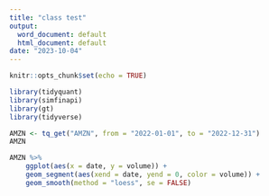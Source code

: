 ---
title: "class test"
output:
  word_document: default
  html_document: default
date: "2023-10-04"
---

```{r setup, include=FALSE}
knitr::opts_chunk$set(echo = TRUE)
```

```{r}
library(tidyquant)
library(simfinapi)
library(gt)
library(tidyverse)
```

```{r}
AMZN <- tq_get("AMZN", from = "2022-01-01", to = "2022-12-31")
AMZN
```

```{r}
AMZN %>%
    ggplot(aes(x = date, y = volume)) +
    geom_segment(aes(xend = date, yend = 0, color = volume)) + 
    geom_smooth(method = "loess", se = FALSE)
```
